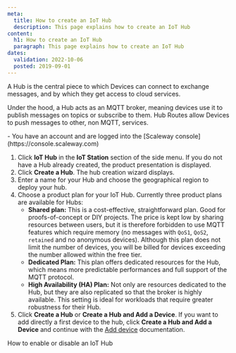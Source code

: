 ```yaml
---
meta:
  title: How to create an IoT Hub
  description: This page explains how to create an IoT Hub
content:
  h1: How to create an IoT Hub
  paragraph: This page explains how to create an IoT Hub
dates:
  validation: 2022-10-06
  posted: 2019-09-01
---
```


A Hub is the central piece to which Devices can connect to exchange messages, and by which they get access to cloud services.

Under the hood, a Hub acts as an MQTT broker, meaning devices use it to publish messages on topics or subscribe to them. Hub Routes allow Devices to push messages to other, non MQTT, services.

<Message type="requirement">
  - You have an account and are logged into the [Scaleway console](https://console.scaleway.com)
</Message>

1. Click **IoT Hub** in the **IoT Station** section of the side menu. If you do not have a Hub already created, the product presentation is displayed.
2. Click **Create a Hub**. The hub creation wizard displays.
    <Lightbox src="assets/scaleway-iothub_create.webp" alt="Create IoT Hub" />
3. Enter a name for your Hub and choose the geographical region to deploy your hub. 
4. Choose a product plan for your IoT Hub. Currently three product plans are available for Hubs:
    * **Shared plan:** This is a cost-effective, straightforward plan. Good for proofs-of-concept or DIY projects. The price is kept low by sharing resources between users, but it is therefore forbidden to use MQTT features which require memory (no messages with `QoS1`, `QoS2`, `retained` and no anonymous devices). Although this plan does not limit the number of devices, you will be billed for devices exceeding the number allowed within the free tier.
    * **Dedicated Plan:** This plan offers dedicated resources for the Hub, which means more predictable performances and full support of the MQTT protocol.
    * **High Availability (HA) Plan:** Not only are resources dedicated to the Hub, but they are also replicated so that the broker is highly available. This setting is ideal for workloads that require greater robustness for their Hub.
5. Click **Create a Hub** or **Create a Hub and Add a Device**.
    <Message type="note">
      If you want to add directly a first device to the hub, click **Create a Hub and Add a Device** and continue with the [Add device](/iot/iot-hub/how-to/add-device) documentation.
    </Message>


<Navigation title="See Also">
  <NextButton to="/iot/iot-hub/how-to/enable-disable-hub/">How to enable or disable an IoT Hub</NextButton>
</Navigation>
